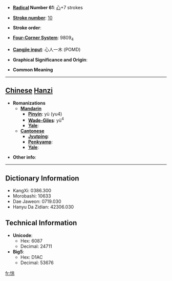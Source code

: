 * '''[[Wiktionary:Chinese radical index| Radical]] Number 61''': [[Wiktionary:Chinese radical index 心|心]]+7 strokes

* '''[[Wiktionary:Chinese total strokes index|Stroke number]]''': [[Wiktionary:Chinese total strokes index 10|10]]

* '''Stroke order''': 

* '''[[Wiktionary:Chinese four corner index|Four-Corner System]]''': 9809<sub>4</sub>

* '''[[Wiktionary:Chinese Cangjie index|Cangjie input]]''': 心人一木 (POMD)

* '''Graphical Significance and Origin''': 

* '''Common Meaning'''

----

== [[Chinese]] [[Hanzi]] ==

* '''Romanizations'''
** '''[[Mandarin]]'''
*** '''[[Pinyin]]''': yù (yu4)
*** '''[[Wade-Giles]]''': yü<sup>4</sup>
*** '''[[Yale]]''': 
** '''[[Cantonese]]'''
*** '''[[Jyutping]]''':
*** '''[[Penkyamp]]''': 
*** '''[[Yale]]''': 

* '''Other info''': 

----

== Dictionary Information ==

* KangXi: 0386.300
* Morobashi: 10633
* Dae Jaweon: 0719.030
* Hanyu Da Zidian: 42306.030

== Technical Information ==

* '''Unicode''':
** Hex: 6087
** Decimal: 24711
* '''Big5''':
** Hex: D1AC
** Decimal: 53676

[[fr:悇]]